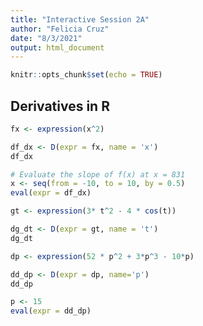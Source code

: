 ```yaml
---
title: "Interactive Session 2A"
author: "Felicia Cruz"
date: "8/3/2021"
output: html_document
---
```


```r
knitr::opts_chunk$set(echo = TRUE)
```

## Derivatives in R

```r
fx <- expression(x^2)

df_dx <- D(expr = fx, name = 'x')
df_dx

# Evaluate the slope of f(x) at x = 831
x <- seq(from = -10, to = 10, by = 0.5)
eval(expr = df_dx)

```
```r
gt <- expression(3* t^2 - 4 * cos(t))

dg_dt <- D(expr = gt, name = 't')
dg_dt
```

```r
dp <- expression(52 * p^2 + 3*p^3 - 10*p)

dd_dp <- D(expr = dp, name='p')
dd_dp 

p <- 15
eval(expr = dd_dp)

```

